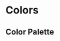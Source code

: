 
<Meta title="Design System|Foundations/Colors" />

# Colors

## Color Palette

<ColorPalette>
  <ColorItem
    title="BB Background Colors"
    colors={[
      bbColors.bbBlue,
      bbColors.bbBlueLight,
      bbColors.bbCyan,
      bbColors.bbDark,
    ]}
  />
  <ColorItem
    colors={[
      bbColors.bbGreen,
      bbColors.bbYellow,
      bbColors.bbRed,
      bbColors.bbPink,
      bbColors.bbViolet,
    ]}
  />
  <ColorItem
    title="BB Neutral Colors"
    subtitle="Texts"
    colors={[
      bbNeutrals.black,
      bbNeutrals.textBlackSecondary,
      bbNeutrals.textBlackDisabled,
      bbNeutrals.white,
    ]}
  />
  <ColorItem
    subtitle="Backgrounds"
    colors={[
      bbNeutrals.darkGrayishBlue,
      bbNeutrals.lightGray,
      bbNeutrals.lightGrayishBlue,
    ]}
  />
  <ColorItem
    title="BB Actions Colors"
    subtitle="Interface messages"
    colors={[
      interfaceActions.warning,
      interfaceActions.success,
      interfaceActions.error,
    ]}
  />
</ColorPalette>
